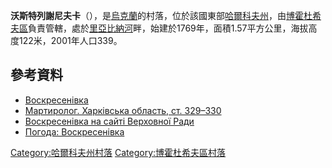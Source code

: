 <!-- 檔案不存在 [[Image:Bogoduhivskyi.jpg|right]] -->


{{coord|50|15|42|N|35|19|3|E|scale:30000_region:UA|display=title}}

'''沃斯特列謝尼夫卡'''（{{lang-uk|Воскресенівка}}），是[[烏克蘭|烏克蘭]]的村落，位於該國東部[[哈爾科夫州|哈爾科夫州]]，由[[博霍杜希夫區|博霍杜希夫區]]負責管轄，處於[[里亞比納河|里亞比納河]]畔，始建於1769年，面積1.57平方公里，海拔高度122米，2001年人口339。

==參考資料==
* [http://gska2.rada.gov.ua/pls/z7502/A005?rdat1=09.01.2009&rf7571=32440 Воскресенівка]{{dead link|date=2018年3月 |bot=InternetArchiveBot |fix-attempted=yes }}
* [https://web.archive.org/web/20140223233012/http://www.memory.gov.ua:8080/data/upload/publication/main/ua/1090/41.pdf Мартиролог. Харківська область, ст. 329–330]
* [http://gska2.rada.gov.ua/pls/z7502/A005?rdat1=04.04.2007&rf7571=32440 Воскресенівка на сайті Верховної Ради]{{dead link|date=2018年3月 |bot=InternetArchiveBot |fix-attempted=yes }}
* [http://weather.in.ua/ua/har'kovskaja/4665 Погода: Воскресенівка] {{Wayback|url=http://weather.in.ua/ua/har%27kovskaja/4665 |date=20160323024944 }}

{{DEFAULTSORT:Воскресенівка}}
[[Category:哈爾科夫州村落|Category:哈爾科夫州村落]]
[[Category:博霍杜希夫區村落|Category:博霍杜希夫區村落]]


{{Kharkiv-geo-stub}}